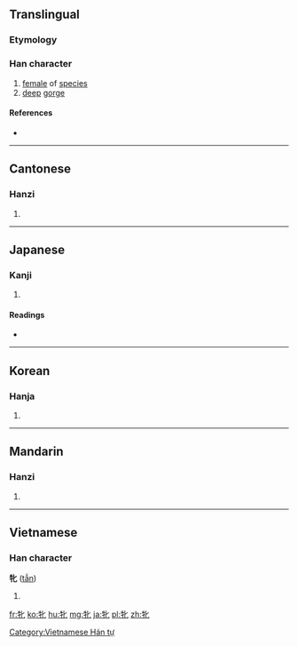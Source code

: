 {{also|牡}}
==Translingual==
{{zh-hanzi|[[牝]]}}

===Etymology===
{{Han compound|牛|匕|c1=s|c2=p|t1=cattle|ls=psc}}

===Han character===
{{Han char|rn=93|rad=牛|as=02|sn=6|four=2151<sub>0</sub>|canj=竹手心 (HQP)}}

# [[female]] of [[species]]
# [[deep]] [[gorge]]

====References====
* {{Han ref|kx=0697.020|dkj=19925|dj=1109.010|hdz=31800.040|uh=725D|ud=29277|bh=A6C9|bd=42697}}

----

==Cantonese==

===Hanzi===
{{yue-hanzi|jyut=[[pan5]]|y=pan5}}

# {{defn|lang=yue|sort=牛02}}

----

==Japanese==

===Kanji===
{{ja-kanji|grade=|rs=牛02}}

# {{defn|lang=ja|sort=牛02}}

====Readings====
* {{ja-readings|on=[[ひん]] (hin)|kun=[[めす]] (mesu)}}

----

==Korean==

===Hanja===
{{ko-hanja|hangeul=빈|eumhun=|rv=bin|mr=pin|y=pin}}

# {{defn|lang=ko|sort=牛02}}

----

==Mandarin==

===Hanzi===
{{cmn-hanzi|pin=[[pìn]] ([[pin4]])|wg=p'in<sup>4</sup>}}

# {{defn|lang=cmn|sort=牛02}}

----

==Vietnamese==

===Han character===
'''牝''' ([[tẫn]])

# {{defn|Vietnamese}}

[[Category:Vietnamese Hán tự]]

[[fr:牝]]
[[ko:牝]]
[[hu:牝]]
[[mg:牝]]
[[ja:牝]]
[[pl:牝]]
[[zh:牝]]